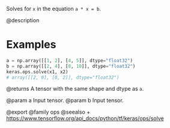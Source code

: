 Solves for `x` in the equation `a * x = b`.

@description

# Examples
```python
a = np.array([[1, 2], [4, 5]], dtype="float32")
b = np.array([[2, 4], [8, 10]], dtype="float32")
keras.ops.solve(x1, x2)
# array([[2, 0], [0, 2]], dtype="float32")
```

@returns
A tensor with the same shape and dtype as `a`.

@param a Input tensor.
@param b Input tensor.

@export
@family ops
@seealso
+ <https://www.tensorflow.org/api_docs/python/tf/keras/ops/solve>
